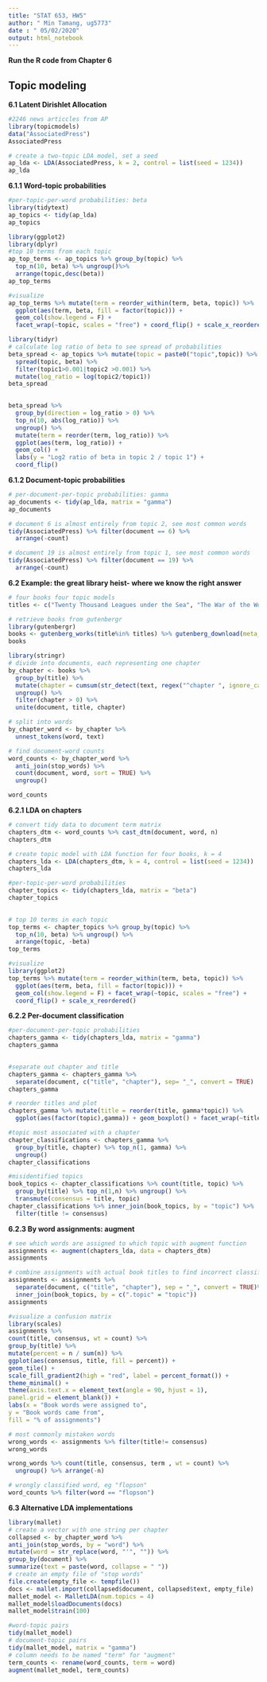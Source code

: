 ```yaml
---
title: "STAT 653, HW5"
author: " Min Tamang, ug5773"
date : " 05/02/2020"
output: html_notebook
---
```


**Run the R code from Chapter 6**

## Topic modeling 

**6.1 Latent Dirishlet Allocation**
```r
#2246 news articcles from AP
library(topicmodels)
data("AssociatedPress")
AssociatedPress
```

```r
# create a two-topic LDA model, set a seed
ap_lda <- LDA(AssociatedPress, k = 2, control = list(seed = 1234))
ap_lda
```


**6.1.1 Word-topic probabilities**

```r
#per-topic-per-word probabilities: beta
library(tidytext)
ap_topics <- tidy(ap_lda)
ap_topics
```

```r
library(ggplot2)
library(dplyr)
#top 10 terms from each topic
ap_top_terms <- ap_topics %>% group_by(topic) %>%
  top_n(10, beta) %>% ungroup()%>%
  arrange(topic,desc(beta))
ap_top_terms

```

```r
#visualize
ap_top_terms %>% mutate(term = reorder_within(term, beta, topic)) %>%
  ggplot(aes(term, beta, fill = factor(topic))) + 
  geom_col(show.legend = F) + 
  facet_wrap(~topic, scales = "free") + coord_flip() + scale_x_reordered()
```

```r
library(tidyr)
# calculate log ratio of beta to see spread of probabilities
beta_spread <- ap_topics %>% mutate(topic = paste0("topic",topic)) %>%
  spread(topic, beta) %>%
  filter(topic1>0.001|topic2 >0.001) %>%
  mutate(log_ratio = log(topic2/topic1))
beta_spread
  
```

```r
beta_spread %>%
  group_by(direction = log_ratio > 0) %>%
  top_n(10, abs(log_ratio)) %>%
  ungroup() %>%
  mutate(term = reorder(term, log_ratio)) %>%
  ggplot(aes(term, log_ratio)) +
  geom_col() +
  labs(y = "Log2 ratio of beta in topic 2 / topic 1") +
  coord_flip()
```

**6.1.2 Document-topic probabilities**


```r
# per-document-per-topic probabilities: gamma 
ap_documents <- tidy(ap_lda, matrix = "gamma")
ap_documents
```



```r
# document 6 is almost entirely from topic 2, see most common words
tidy(AssociatedPress) %>% filter(document == 6) %>%
  arrange(-count)
```




```r
# document 19 is almost entirely from topic 1, see most common words
tidy(AssociatedPress) %>% filter(document == 19) %>%
  arrange(-count)
```


**6.2 Example: the great library heist- where we know the right answer**


```r
# four books four topic models
titles <- c("Twenty Thousand Leagues under the Sea", "The War of the Worlds", "Pride and Prejudice", "Great Expectations")
```

```r
# retrieve books from gutenbergr
library(gutenbergr)
books <- gutenberg_works(title%in% titles) %>% gutenberg_download(meta_fields = "title")
books
```


```r
library(stringr)
# divide into documents, each representing one chapter
by_chapter <- books %>%
  group_by(title) %>%
  mutate(chapter = cumsum(str_detect(text, regex("^chapter ", ignore_case = TRUE)))) %>%
  ungroup() %>%
  filter(chapter > 0) %>%
  unite(document, title, chapter)

# split into words
by_chapter_word <- by_chapter %>%
  unnest_tokens(word, text)

# find document-word counts
word_counts <- by_chapter_word %>%
  anti_join(stop_words) %>%
  count(document, word, sort = TRUE) %>%
  ungroup()

word_counts
```


**6.2.1 LDA on chapters**

```r
# convert tidy data to document term matrix
chapters_dtm <- word_counts %>% cast_dtm(document, word, n)
chapters_dtm

```


```r
# create topic model with LDA function for four books, k = 4
chapters_lda <- LDA(chapters_dtm, k = 4, control = list(seed = 1234))
chapters_lda
```


```r
#per-topic-per-word probabilities
chapter_topics <- tidy(chapters_lda, matrix = "beta")
chapter_topics
                       
```



```r
# top 10 terms in each topic
top_terms <- chapter_topics %>% group_by(topic) %>%
  top_n(10, beta) %>% ungroup() %>%
  arrange(topic, -beta)
top_terms
```

```r
#visualize
library(ggplot2)
top_terms %>% mutate(term = reorder_within(term, beta, topic)) %>%
  ggplot(aes(term, beta, fill = factor(topic))) +
  geom_col(show.legend = F) + facet_wrap(~topic, scales = "free") +
  coord_flip() + scale_x_reordered()
```

**6.2.2 Per-document classification**

```r
#per-document-per-topic probabilities
chapters_gamma <- tidy(chapters_lda, matrix = "gamma")
chapters_gamma
                       
```


```r
#separate out chapter and title
chapters_gamma <- chapters_gamma %>%
  separate(document, c("title", "chapter"), sep= "_", convert = TRUE)
chapters_gamma
```


```r
# reorder titles and plot
chapters_gamma %>% mutate(title = reorder(title, gamma*topic)) %>%
  ggplot(aes(factor(topic),gamma)) + geom_boxplot() + facet_wrap(~title)
```




```r
#topic most associated with a chapter 
chapter_classifications <- chapters_gamma %>%
  group_by(title, chapter) %>% top_n(1, gamma) %>%
  ungroup()
chapter_classifications
```



```r
#misidentified topics
book_topics <- chapter_classifications %>% count(title, topic) %>%
  group_by(title) %>% top_n(1,n) %>% ungroup() %>%
  transmute(consensus = title, topic)
chapter_classifications %>% inner_join(book_topics, by = "topic") %>%
  filter(title != consensus)
```


**6.2.3 By word assignments: augment**

```r
# see which words are assigned to which topic with augment function
assignments <- augment(chapters_lda, data = chapters_dtm)
assignments
```


```r
# combine assignments with actual book titles to find incorrect classification
assignments <- assignments %>% 
  separate(document, c("title", "chapter"), sep = "_", convert = TRUE)%>%
  inner_join(book_topics, by = c(".topic" = "topic"))
assignments
```


```r
#visualize a confusion matrix
library(scales)
assignments %>%
count(title, consensus, wt = count) %>%
group_by(title) %>%
mutate(percent = n / sum(n)) %>%
ggplot(aes(consensus, title, fill = percent)) +
geom_tile() +
scale_fill_gradient2(high = "red", label = percent_format()) +
theme_minimal() +
theme(axis.text.x = element_text(angle = 90, hjust = 1),
panel.grid = element_blank()) +
labs(x = "Book words were assigned to",
y = "Book words came from",
fill = "% of assignments")

```


```r
# most commonly mistaken words
wrong_words <- assignments %>% filter(title!= consensus)
wrong_words
```

```r
wrong_words %>% count(title, consensus, term , wt = count) %>% 
  ungroup() %>% arrange(-n)
```



```r
# wrongly classified word, eg "flopson"
word_counts %>% filter(word == "flopson")
```


**6.3 Alternative LDA implementations**

```r
library(mallet)
# create a vector with one string per chapter
collapsed <- by_chapter_word %>%
anti_join(stop_words, by = "word") %>%
mutate(word = str_replace(word, "'", "")) %>%
group_by(document) %>%
summarize(text = paste(word, collapse = " "))
# create an empty file of "stop words"
file.create(empty_file <- tempfile())
docs <- mallet.import(collapsed$document, collapsed$text, empty_file)
mallet_model <- MalletLDA(num.topics = 4)
mallet_model$loadDocuments(docs)
mallet_model$train(100)
```


```r
#word-topic pairs
tidy(mallet_model)
# document-topic pairs
tidy(mallet_model, matrix = "gamma")
# column needs to be named "term" for "augment"
term_counts <- rename(word_counts, term = word)
augment(mallet_model, term_counts)
```



